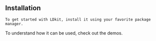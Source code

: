 
<Content>
    <h2 className="subtitle">Installation</h2>

    To get started with LDkit, install it using your favorite package manager.
</Content>

<Install name="ldkit" />

<Content>
    To understand how it can be used, check out the demos.
</Content>